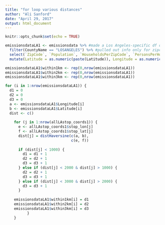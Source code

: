 ```yaml
---
title: "for loop various distances"
author: "Ali Sanford"
date: "April 29, 2017"
output: html_document
---
```


```r
knitr::opts_chunk$set(echo = TRUE)
```

```r
emissionsdataLA1 <- emissionsdata %>% #made a Los Angeles-specific df of emissions data
  filter(CountyName == "LOSANGELES") %>% #pulled out info only for zipcodes within Los Angeles County
  select(`ZipCode`, `Population`, `HouseholdsPerZipCode`, `PersonsPerHousehold`, `AverageHouseValue`, `IncomePerHousehold`, `Latitude`, `Longitude`, `CountyName`, `popden`, `electricity(kWh)`, `Nat.Gas(cu.ft.)`, `FUELOIL(gallons)`, `Vehiclemilestraveled`, `Transport(tCO2e/yr)`, `closestops`) %>% #selected only variables that might be relevant to our analysis
  mutate(Latitude = as.numeric(paste(Latitude)), Longitude = as.numeric(paste(Longitude)))

emissionsdataLA1$within1km <- rep(0,nrow(emissionsdataLA1))
emissionsdataLA1$within2km <- rep(0,nrow(emissionsdataLA1))
emissionsdataLA1$within3km <- rep(0,nrow(emissionsdataLA1))

```


```r
for (i in 1:nrow(emissionsdataLA1)) {
  d1 = 0
  d2 = 0
  d3 = 0
  a <- emissionsdataLA1$Longitude[i] 
  b <- emissionsdataLA1$Latitude[i] 
  dist <- c()
  
    for (j in 1:nrow(allLAstop_coords1)) {
      e <- allLAstop_coords1$stop_lon[j]
      f <- allLAstop_coords1$stop_lat[j]
      dist[j] = distHaversine(c(a, b),
                              c(e, f))
      
      if (dist[j] < 1000) {
        d1 = d1 + 1
        d2 = d2 + 1
        d3 = d3 + 1
      } else if (dist[j] < 2000 & dist[j] > 1000) {
        d2 = d2 + 1
        d3 = d3 + 1
      } else if (dist[j] < 3000 & dist[j] > 2000) {
        d3 = d3 + 1
      }
      
    emissionsdataLA1$within1km[i] = d1
    emissionsdataLA1$within2km[i] = d2
    emissionsdataLA1$within3km[i] = d3
          }
    }
```